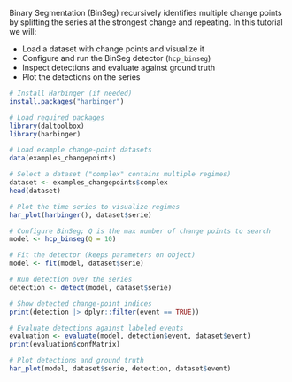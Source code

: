 Binary Segmentation (BinSeg) recursively identifies multiple change points by splitting the series at the strongest change and repeating. In this tutorial we will:

- Load a dataset with change points and visualize it
- Configure and run the BinSeg detector (`hcp_binseg`)
- Inspect detections and evaluate against ground truth
- Plot the detections on the series

```r
# Install Harbinger (if needed)
install.packages("harbinger")
```

```r
# Load required packages
library(daltoolbox)
library(harbinger) 
```

```r
# Load example change-point datasets
data(examples_changepoints)
```

```r
# Select a dataset ("complex" contains multiple regimes)
dataset <- examples_changepoints$complex
head(dataset)
```

```r
# Plot the time series to visualize regimes
har_plot(harbinger(), dataset$serie)
```

```r
# Configure BinSeg; Q is the max number of change points to search
model <- hcp_binseg(Q = 10)
```

```r
# Fit the detector (keeps parameters on object)
model <- fit(model, dataset$serie)
```

```r
# Run detection over the series
detection <- detect(model, dataset$serie)
```

```r
# Show detected change-point indices
print(detection |> dplyr::filter(event == TRUE))
```

```r
# Evaluate detections against labeled events
evaluation <- evaluate(model, detection$event, dataset$event)
print(evaluation$confMatrix)
```

```r
# Plot detections and ground truth
har_plot(model, dataset$serie, detection, dataset$event)
```

